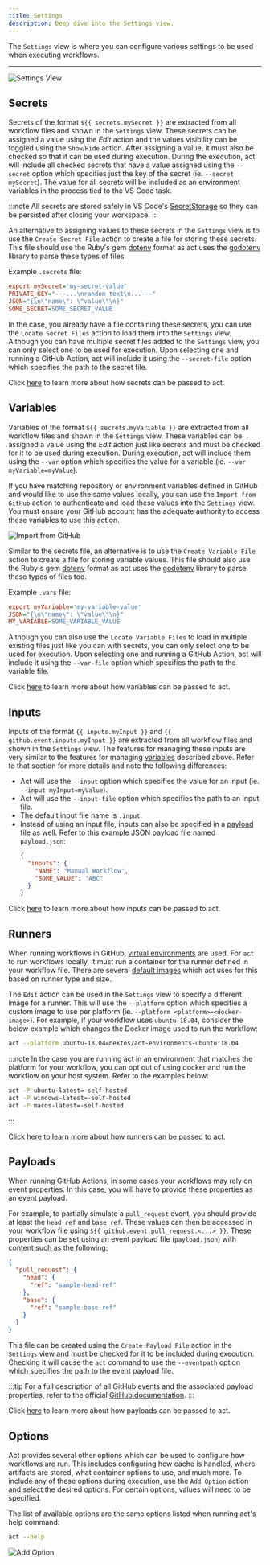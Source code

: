 ```yaml
---
title: Settings
description: Deep dive into the Settings view.
---
```



The `Settings` view is where you can configure various settings to be used when executing workflows.

<CardGrid>
   <LinkCard title="🔒 Secrets" href="#secrets" description="Configure sensitive information used in workflows."/>
   <LinkCard title="🔤 Variables" href="#variables" description="Define workflow variables and import from GitHub."/>
   <LinkCard title="⌨️ Inputs" href="#inputs" description="Assign input values for workflow runs."/>
   <LinkCard title="🗄️ Runners" href="#runners" description="Customize runners for executing workflows."/>
   <LinkCard title="📦 Payloads" href="#payloads" description="Configure payloads that define event properties."/>
   <LinkCard title="⚙️ Options" href="#options" description="Define additional act options related to cache, artifacts, containers, etc."/>
</CardGrid>

---

![Settings View](../../../assets/settings-view.png)

## Secrets

Secrets of the format `${{ secrets.mySecret }}` are extracted from all workflow files and shown in the `Settings` view. These secrets can be assigned a value using the *Edit* action and the values visibility can be toggled using the `Show`/`Hide` action. After assigning a value, it must also be checked so that it can be used during execution. During the execution, act will include all checked secrets that have a value assigned using the `--secret` option which specifies just the key of the secret (ie. `--secret mySecret`). The value for all secrets will be included as an environment variables in the process tied to the VS Code task.

:::note
All secrets are stored safely in VS Code's [SecretStorage](https://code.visualstudio.com/api/references/vscode-api#SecretStorage) so they can be persisted after closing your workspace.
:::

An alternative to assigning values to these secrets in the `Settings` view is to use the `Create Secret File` action to create a file for storing these secrets. This file should use the Ruby's gem [dotenv](https://github.com/bkeepers/dotenv) format as act uses the [godotenv](https://github.com/joho/godotenv) library to parse these types of files.

Example `.secrets` file:

```ini
export mySecret='my-secret-value'
PRIVATE_KEY="---...\nrandom text\n...---"
JSON="{\n\"name\": \"value\"\n}"
SOME_SECRET=SOME_SECRET_VALUE
```

In the case, you already have a file containing these secrets, you can use the `Locate Secret Files` action to load them into the `Settings` view. Although you can have multiple secret files added to the `Settings` view, you can only select one to be used for execution. Upon selecting one and running a GitHub Action, act will include it using the `--secret-file` option which specifies the path to the secret file.

Click [here](https://nektosact.com/usage/index.html#secrets) to learn more about how secrets can be passed to act.

## Variables

Variables of the format `${{ secrets.myVariable }}` are extracted from all workflow files and shown in the `Settings` view. These variables can be assigned a value using the *Edit* action just like secrets and must be checked for it to be used during execution. During execution, act will include them using the `--var` option which specifies the value for a variable (ie. `--var myVariable=myValue`).


If you have matching repository or environment variables defined in GitHub and would like to use the same values locally, you can use the `Import from GitHub` action to authenticate and load these values into the `Settings` view. You must ensure your GitHub account has the adequate authority to access these variables to use this action.

![Import from GitHub](../../../assets/import-from-github.png)

Similar to the secrets file, an alternative is to use the `Create Variable File` action to create a file for storing variable values. This file should also use the Ruby's gem [dotenv](https://github.com/bkeepers/dotenv) format as act uses the [godotenv](https://github.com/joho/godotenv) library to parse these types of files too.

Example `.vars` file:

```ini
export myVariable='my-variable-value'
JSON="{\n\"name\": \"value\"\n}"
MY_VARIABLE=SOME_VARIABLE_VALUE
```

Although you can also use the `Locate Variable Files` to load in multiple existing files just like you can with secrets, you can only select one to be used for execution. Upon selecting one and running a GitHub Action, act will include it using the `--var-file` option which specifies the path to the variable file.

Click [here](https://nektosact.com/usage/index.html#vars) to learn more about how variables can be passed to act.

## Inputs

Inputs of the format `{{ inputs.myInput }}` and `{{ github.event.inputs.myInput }}` are extracted from all workflow files and shown in the `Settings` view. The features for managing these inputs are very similar to the features for managing [variables](#variables) described above. Refer to that section for more details and note the following differences:

* Act will use the `--input` option which specifies the value for an input (ie. `--input myInput=myValue`).
* Act will use the `--input-file` option which specifies the path to an input file.
* The default input file name is `.input`.
* Instead of using an input file, inputs can also be specified in a [payload](#payloads) file as well. Refer to this example JSON payload file named `payload.json`:
  ```json
  {
    "inputs": {
      "NAME": "Manual Workflow",
      "SOME_VALUE": "ABC"
    }
  }
  ```

Click [here](https://nektosact.com/usage/index.html#pass-inputs-to-manually-triggered-workflows) to learn more about how inputs can be passed to act.

## Runners

When running workflows in GitHub, [virtual environments](https://docs.github.com/en/actions/using-github-hosted-runners/using-github-hosted-runners/about-github-hosted-runners) are used. For `act` to run workflows locally, it must run a container for the runner defined in your workflow file. There are several [default images](https://nektosact.com/usage/runners.html#runners) which act uses for this based on runner type and size.

The `Edit` action can be used in the `Settings` view to specify a different image for a runner. This will use the `--platform` option which specifies a custom image to use per platform (ie. `--platform <platform>=<docker-image>`). For example, if your workflow uses `ubuntu-18.04`, consider the below example which changes the Docker image used to run the workflow:

```sh
act --platform ubuntu-18.04=nektos/act-environments-ubuntu:18.04
```

:::note
In the case you are running act in an environment that matches the platform for your workflow, you can opt out of using docker and run the workflow on your host system. Refer to the examples below:

```sh
act -P ubuntu-latest=-self-hosted
act -P windows-latest=-self-hosted
act -P macos-latest=-self-hosted
```
:::

Click [here](https://nektosact.com/usage/runners.html#runners) to learn more about how runners can be passed to act.

## Payloads

When running GitHub Actions, in some cases your workflows may rely on event properties. In this case, you will have to provide these properties as an event payload.

For example, to partially simulate a `pull_request` event, you should provide at least the `head_ref` and `base_ref`. These values can then be accessed in your workflow file using `${{ github.event.pull_request.<...> }}`. These properties can be set using an event payload file (`payload.json`) with content such as the following:

```json
{
  "pull_request": {
    "head": {
      "ref": "sample-head-ref"
    },
    "base": {
      "ref": "sample-base-ref"
    }
  }
}
```

This file can be created using the `Create Payload File` action in the `Settings` view and must be checked for it to be included during execution. Checking it will cause the `act` command to use the `--eventpath` option which specifies the path to the event payload file.

:::tip
For a full description of all GitHub events and the associated payload properties, refer to the official [GitHub documentation](https://docs.github.com/en/actions/writing-workflows/choosing-when-your-workflow-runs/events-that-trigger-workflows).
:::

Click [here](https://nektosact.com/usage/index.html#using-event-file-to-provide-complete-event-payload) to learn more about how payloads can be passed to act.

## Options

Act provides several other options which can be used to configure how workflows are run. This includes configuring how cache is handled, where artifacts are stored, what container options to use, and much more. To include any of these options during execution, use the `Add Option` action and select the desired options. For certain options, values will need to be specified.

The list of available options are the same options listed when running act's help command:

```sh
act --help
```

![Add Option](../../../assets/add-option.png)